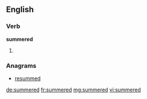 ==English==

===Verb===
'''summered'''

# {{en-past of|summer}}

===Anagrams===
* [[resummed#English|resummed]]

[[de:summered]]
[[fr:summered]]
[[mg:summered]]
[[vi:summered]]